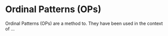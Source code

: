 # Ordinal Patterns (OPs)

Ordinal Patterns (OPs) are a method to. They have been used in the context of ...